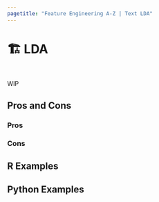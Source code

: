 ```yaml
---
pagetitle: "Feature Engineering A-Z | Text LDA"
---
```


# 🏗️ LDA {#sec-text-lda}

::: {style="visibility: hidden; height: 0px;"}
## LDA
:::

WIP

## Pros and Cons

### Pros

### Cons

## R Examples

## Python Examples


